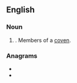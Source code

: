 ==English==

===Noun===
{{head|en|noun plural form}}

# {{plural of|covener|lang=en}}. Members of a [[coven]].

===Anagrams===
* {{l|en|conserve}}
* {{l|en|converse}}